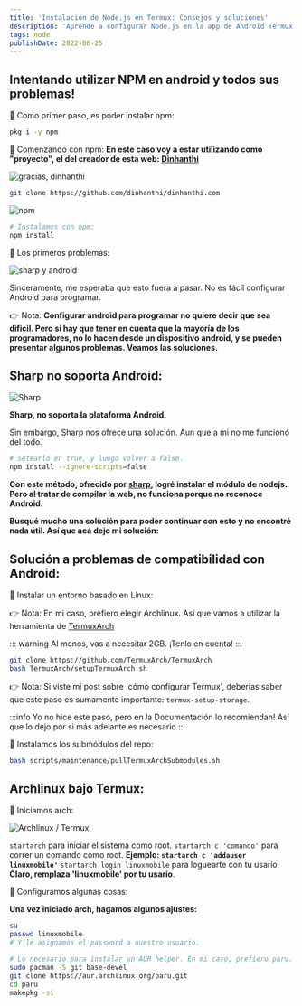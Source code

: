 ```yaml
---
title: 'Instalación de Node.js en Termux: Consejos y soluciones'
description: 'Aprende a configurar Node.js en la app de Android Termux y soluciona los problemas más comunes para instalar paquetes.'
tags: node
publishDate: 2022-06-25
---
```


## Intentando utilizar NPM en android y todos sus problemas!

🔅 Como primer paso, es poder instalar npm:

```bash
pkg i -y npm
```

🔅 Comenzando con npm:
**En este caso voy a estar utilizando como "proyecto", el del creador de esta web: [Dinhanthi](https://dinhanhthi.com/)**

![gracias, dinhanthi](https://i.imgur.com/VwQj4S9.png)

```bash
git clone https://github.com/dinhanthi/dinhanthi.com
```

![npm](https://i.imgur.com/Z7UJI5O.png)

```bash
# Instalamos con npm:
npm install
```

🔅 Los primeros problemas:

![sharp y android](https://i.imgur.com/1clXnIP.png)

<a>
	Sinceramente, me esperaba que esto fuera a pasar. No es fácil configurar Android para programar.
</a>

👉 Nota: <strong>Configurar android para programar no quiere decir que sea dificil. Pero si hay que tener en cuenta que la mayoría de los programadores, no lo hacen desde un dispositivo android, y se pueden presentar algunos problemas. Veamos las soluciones.</strong>

## Sharp no soporta Android:

![Sharp](https://i.imgur.com/E3DExxc.png)

**Sharp, no soporta la plataforma Android.**

Sin embargo, Sharp nos ofrece una solución. <a>Aun que a mi no me funcionó del todo.</a>

```bash
# Setearlo en true, y luego volver a false.
npm install --ignore-scripts=false
```

**Con este método, ofrecido por [sharp](https://sharp.pixelplumbing.com/install), logré instalar el módulo de nodejs. Pero al tratar de compilar la web, no funciona porque no reconoce Android.**

<strong>
	Busqué mucho una solución para poder continuar con esto y no encontré nada útil. Así que acá dejo
	mi solución:
</strong>

## Solución a problemas de compatibilidad con Android:

🔅 Instalar un entorno basado en Linux:

👉 Nota: En mi caso, prefiero elegir Archlinux. Así que vamos a utilizar la herramienta de [TermuxArch](https://github.com/TermuxArch/TermuxArch)

::: warning
Al menos, vas a necesitar 2GB. ¡Tenlo en cuenta!
:::

```bash
git clone https://github.com/TermuxArch/TermuxArch
bash TermuxArch/setupTermuxArch.sh
```

👉 Nota: Si viste mi post sobre 'cómo configurar Termux', deberías saber que este paso es sumamente importante: `termux-setup-storage`.

:::info
Yo no hice este paso, pero en la Documentación lo recomiendan! Así que lo dejo por si más adelante es necesario
:::

🔅 Instalamos los submódulos del repo:

```bash
bash scripts/maintenance/pullTermuxArchSubmodules.sh
```

## Archlinux bajo Termux:

🔅 Iniciamos arch:

![Archlinux / Termux](https://i.imgur.com/kJsmTvf.png)

`startarch` para iniciar el sistema como root.
`startarch c 'comando'` para correr un comando como root. **Ejemplo: `startarch c 'addauser linuxmobile'`**
`startarch login linuxmobile` para loguearte con tu usario. **Claro, remplaza 'linuxmobile' por tu usario**.

🔅 Configuramos algunas cosas:

**Una vez iniciado arch, hagamos algunos ajustes:**

```bash
su
passwd linuxmobile
# Y le asignamos el password a nuestro usuario.
```

```bash
# Lo necesario para instalar un AUR helper. En mi caso, prefiero paru.
sudo pacman -S git base-devel
git clone https://aur.archlinux.org/paru.git
cd paru
makepkg -si
```
